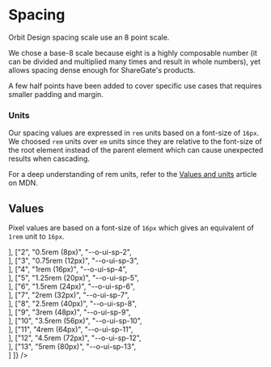 
<Meta
    title="Materials/Spacing"
    id="spacing"
/>

# Spacing

Orbit Design spacing scale use an 8 point scale.

We chose a base-8 scale because eight is a highly composable number (it can be divided and multiplied many times and result in whole numbers), yet allows spacing dense enough for ShareGate's products.

A few half points have been added to cover specific use cases that requires smaller padding and margin.

### Units

Our spacing values are expressed in `rem` units based on a font-size of `16px`. We choosed `rem` units over `em` units since they are relative to the font-size of the root element instead of the parent element which can cause unexpected results when cascading.

For a deep understanding of rem units, refer to the [Values and units](https://developer.mozilla.org/en-US/docs/Learn/CSS/Building_blocks/Values_and_units) article on MDN.

## Values

Pixel values are based on a font-size of `16px` which gives an equivalent of `1rem` unit to `16px`.

<Table
    columns={[
        { title: "Scale", headerStyle: { width: "100px" } },
        { title: "Value", headerStyle: { width: "250px" }, rowClassName: "code f7 o-90" },
        { title: "Variable", headerStyle: { width: "300px" }, rowClassName: "code f7 o-90" },
        { title: "", headerStyle: { width: "300px" } }
    ]}
    rows={[
        ["1", "0.25rem (4px)", "--o-ui-sp-1", <Div width="1" height="4" backgroundColor="sunray-5"></Div>],
        ["2", "0.5rem (8px)", "--o-ui-sp-2", <Div width="2" height="4" backgroundColor="sunray-5"></Div>],
        ["3", "0.75rem (12px)", "--o-ui-sp-3", <Div width="3" height="4" backgroundColor="sunray-5"></Div>],
        ["4", "1rem (16px)", "--o-ui-sp-4", <Div width="4" height="4" backgroundColor="sunray-5"></Div>],
        ["5", "1.25rem (20px)", "--o-ui-sp-5", <Div width="5" height="4" backgroundColor="sunray-5"></Div>],
        ["6", "1.5rem (24px)", "--o-ui-sp-6", <Div width="6" height="4" backgroundColor="sunray-5"></Div>],
        ["7", "2rem (32px)", "--o-ui-sp-7", <Div width="7" height="4" backgroundColor="sunray-5"></Div>],
        ["8", "2.5rem (40px)", "--o-ui-sp-8", <Div width="8" height="4" backgroundColor="sunray-5"></Div>],
        ["9", "3rem (48px)", "--o-ui-sp-9", <Div width="9" height="4" backgroundColor="sunray-5"></Div>],
        ["10", "3.5rem (56px)", "--o-ui-sp-10", <Div width="10" height="4" backgroundColor="sunray-5"></Div>],
        ["11", "4rem (64px)", "--o-ui-sp-11", <Div width="11" height="4" backgroundColor="sunray-5"></Div>],
        ["12", "4.5rem (72px)", "--o-ui-sp-12", <Div width="12" height="4" backgroundColor="sunray-5"></Div>],
        ["13", "5rem (80px)", "--o-ui-sp-13", <Div width="13" height="4" backgroundColor="sunray-5"></Div>]
    ]}
/>
